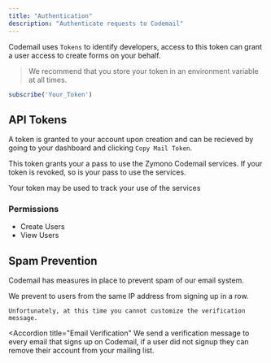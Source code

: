 ```yaml
---
title: "Authentication"
description: "Authenticate requests to Codemail"
---
```


Codemail uses `Tokens` to identify developers, access to this token can grant a user access to create forms on your behalf.

> We recommend that you store your token in an environment variable at all times.

```js
subscribe('Your_Token')
```

## API Tokens

A token is granted to your account upon creation and can be recieved by going to your dashboard and clicking `Copy Mail Token`.

This token grants your a pass to use the Zymono Codemail services. If your token is revoked, so is your pass to use the services.

<Info>Your token may be used to track your use of the services</Info>

### Permissions

- Create Users
- View Users

## Spam Prevention

Codemail has measures in place to prevent spam of our email system.

<AccordionGroup>
  <Accordion title="Multiple Emails Per IP">
    We prevent to users from the same IP address from signing up in a row. 
    
    Unfortunately, at this time you cannot customize the verification message.
  </Accordion>


  <Accordion title="Email Verification"
    We send a verification message to every email that signs up on Codemail, if a user did not signup they can remove their account from your mailing list.
  </Accordion>
</AccordionGroup>
